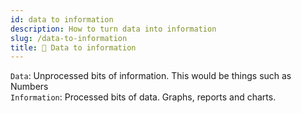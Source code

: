 ```yaml
---
id: data to information
description: How to turn data into information
slug: /data-to-information
title: 🔄 Data to information
---
```



`Data`: Unprocessed bits of information. This would be things such as Numbers <br />
`Information`: Processed bits of data. Graphs, reports and charts. 